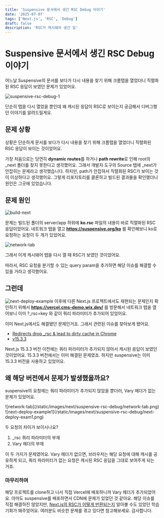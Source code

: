 ```yaml
---
title: 'Suspensive 문서에서 생긴 RSC Debug 이야기'
date: '2025-07-07'
tags: ['Next.js', 'RSC', 'Debug']
draft: false
description: 'RSC가 캐시돼어 생긴 일'
---
```


# Suspensive 문서에서 생긴 RSC Debug 이야기

어느날 Suspensive의 문서를 보다가 다시 내용을 찾기 위해 크롬탭을 열었더니 직렬화된 RSC 응답이 보였던 문제가 있었어요.

![suspensive-rsc-debug-1](/static/images/next/suspensive-rsc-debug/rsc-response.png)

단순히 탭을 다시 열었을 뿐인데 왜 캐시된 응답이 RSC로 보이는지 궁금해서 디버그했던 이야기를 알려드릴게요.

## 문제 상황

상황은 단순하게 문서를 보다가 다시 내용을 찾기 위해 크롬탭을 열었더니 직렬화된 RSC 응답이 보이는 것이었어요.

가장 처음으로는 당연히 **dynamic routes**를 하거나 **path rewrite**로 인해 root의 \_next 폴더를 찾지 못한다고 생각했어요.
그래서 개발자 도구의 Source 탭에 \_next가 안잡히는 문제라고 생각했습니다.
하지만, path가 안잡혀서 직렬화된 RSC가 보이는 것이 이상하다고 생각했어요. 그렇게 리포지토리를 클론하고 빌드된 결과물을 확인했더니 원인은 그곳에 있었습니다.

## 문제 원인

![build-next](/static/images/next/suspensive-rsc-debug/build-next.png)

문제는 빌드된 폴더의 server/app 하위에 **ko.rsc** 파일의 내용이 바로 직렬화된 RSC 응답이었어요.
네트워크 탭을 열고 **https://suspensive.org/ko** 를 확인해보니 ko로 요청하는 요청이 두 개가 있었어요.

![network-tab](/static/images/next/suspensive-rsc-debug/network-tab.png)

그래서 이게 캐시돼어 탭을 다시 열 때 RSC가 보였던 것이었어요.

따라서, RSC 요청을 분기할 수 있는 query param을 추가하면 해당 이슈를 해결할 수 있을 거라고 생각했어요.

## 그런데

![next-deploy-example](/static/images/next/suspensive-rsc-debug/next-deploy-example.png)
이후에 다른 Next.js 프로젝트에서도 재현되는 문제인지 확인하기 위해서 **https://vercel.cms-demo.wix.dev/** 를 방문해서 네트워크 탭을 열어보니 이미 ?\_rsc=key 와 같이 쿼리 파라미터가 추가되어 있었어요.

이미 Next.js에서도 해결됐던 문제인거죠. 그래서 관련된 이슈를 찾아보게 됐어요.

- [Redirects drop \_rsc & lead to dirty cache in Chrome](https://github.com/vercel/next.js/issues/79346)
- [v15.3.3](https://github.com/vercel/next.js/releases/tag/v15.3.3)

Next.js 15.3.3 버전 이전에는 쿼리 파라미터가 추가되지 않아서 캐시된 응답이 보였던 것이었어요.
15.3.3 버전에서는 이미 해결된 문제였죠. 하지만 suspensive는 이미 15.3.3 버전을 사용하고 있었어요.

## 왜 해당 버전에서 문제가 발생했을까요?

suspensive의 요청에는 쿼리 파라미터가 추가되지 않았을 뿐더러, Vary 헤더가 없는 문제가 있었어요.

<div style={{ display: 'flex', gap: '32px' }}>
  <div>![network-tab](/static/images/next/suspensive-rsc-debug/network-tab.png)</div>
  <div>![next-deploy-example1](/static/images/next/suspensive-rsc-debug/next-deploy-exam1.png)</div>
</div>

두 요청의 차이가 보이시나요?

1. \_rsc 쿼리 파라미터의 부재
2. Vary 헤더의 부재

이 두 가지가 문제였어요. Vary 헤더가 없으면, 브라우저는 해당 요청에 대해 캐시를 공유하게 되고, 쿼리 파라미터가 없는 요청은 캐시된 RSC 응답을 그대로 보여주게 되는 거죠.

### 마무리하며

해당 프로젝트를 clone하고 나서 직접 Vercel에 배포하니까 Vary 헤더가 추가되었어요.
아마도 suspensive를 배포하면서 CDN에 문제가 있었던 것 같아요.
해당 이슈를 직접 해결하진 않았지만, [Next.js의 RSC가 어떻게 반환되는지](https://mj-dev.site/blog/next/nextjs-two-phase-rendering) 알아볼 수도 있었던 학습 기회가 돼주었어요.
여러분도 비슷한 문제를 겪고 있다면 참고해보세요. 감사합니다.
